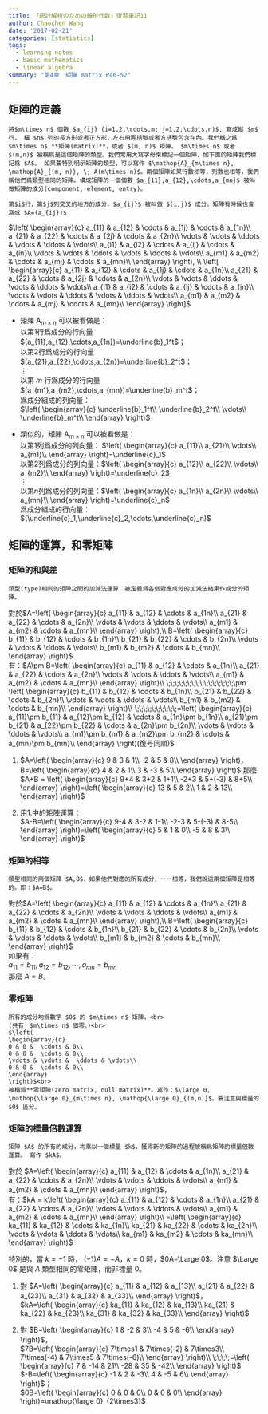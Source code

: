 ```yaml
---
title: 「統計解析のための線形代数」復習筆記11
author: Chaochen Wang
date: '2017-02-21'
categories: [statistics]
tags:
  - learning notes
  - basic mathematics
  - linear algebra
summary: "第4章　矩陣 matrix P46-52"
---
```




## 矩陣的定義

```theorem
將$m\times n$ 個數 $a_{ij} (i=1,2,\cdots,m; j=1,2,\cdots,n)$, 寫成縱 $m$ 行， 橫 $n$ 列的長方形或者正方形，左右用圓括號或者方括號包含在內。我們稱之爲 $m\times n$ **矩陣(matrix)**，或者 $(m, n)$ 矩陣。 $m\times n$ 或者 $(m,n)$ 被稱爲是這個矩陣的類型。我們常用大寫字母來標記一個矩陣，如下面的矩陣我們標記爲 $A$。 如果要特別明示矩陣的類型，可以寫作 $\mathop{A}_{m\times n}, \mathop{A}_{(m, n)}, \; A(m\times n)$。兩個矩陣如果行數相等，列數也相等，我們稱他們爲類型相同的矩陣。構成矩陣的一個個數 $a_{11},a_{12},\cdots,a_{mn}$ 被叫做矩陣的成分(component, element, entry)。

第$i$行，第$j$列交叉的地方的成分，$a_{ij}$ 被叫做 $(i,j)$ 成分。矩陣有時候也會寫成 $A=(a_{ij})$
```

$\left(
\begin{array}{c}
a_{11} & a_{12} &  \cdots & a_{1j} & \cdots & a_{1n}\\
a_{21} & a_{22} &  \cdots & a_{2j} & \cdots & a_{2n}\\
\vdots & \vdots &  \ddots & \vdots & \ddots & \vdots\\
a_{i1} & a_{i2} &  \cdots & a_{ij} & \cdots & a_{in}\\
\vdots & \vdots &  \ddots & \vdots & \ddots & \vdots\\
a_{m1} & a_{m2} &  \cdots & a_{mj} & \cdots & a_{mn}\\
\end{array}
\right), \\ \left[
\begin{array}{c}
a_{11} & a_{12} &  \cdots & a_{1j} & \cdots & a_{1n}\\
a_{21} & a_{22} &  \cdots & a_{2j} & \cdots & a_{2n}\\
\vdots & \vdots &  \ddots & \vdots & \ddots & \vdots\\
a_{i1} & a_{i2} &  \cdots & a_{ij} & \cdots & a_{in}\\
\vdots & \vdots &  \ddots & \vdots & \ddots & \vdots\\
a_{m1} & a_{m2} &  \cdots & a_{mj} & \cdots & a_{mn}\\
\end{array}
\right]$


* 矩陣  $\mathop{A}_{m\times n}$ 可以被看做是：<br>
  以第$1$行爲成分的行向量 $(a_{11},a_{12},\cdots,a_{1n})=\underline{b}_1^t$；<br>
  以第$2$行爲成分的行向量 $(a_{21},a_{22},\cdots,a_{2n})=\underline{b}_2^t$；<br>
  $\vdots$<br>
  以第 $m$ 行爲成分的行向量 $(a_{m1},a_{m2},\cdots,a_{mn})=\underline{b}_m^t$；<br>
  爲成分組成的列向量：<br>
  $\left(
  \begin{array}{c}
  \underline{b}_1^t\\
  \underline{b}_2^t\\
  \vdots\\
  \underline{b}_m^t\\
  \end{array}
  \right)$

* 類似的，矩陣  $\mathop{A}_{m\times n}$ 可以被看做是：<br>
  以第$1$列爲成分的列向量： $\left(
  \begin{array}{c}
  a_{11}\\
  a_{21}\\
  \vdots\\
  a_{m1}\\
  \end{array}
  \right)=\underline{c}_1$ <br>
  以第$2$列爲成分的列向量：$\left(
  \begin{array}{c}
  a_{12}\\
  a_{22}\\
  \vdots\\
  a_{m2}\\
  \end{array}
  \right)=\underline{c}_2$ <br>
  $\vdots$<br>
  以第$n$列爲成分的列向量：$\left(
  \begin{array}{c}
  a_{1n}\\
  a_{2n}\\
  \vdots\\
  a_{mn}\\
  \end{array}
  \right)=\underline{c}_n$ <br>
  爲成分組成的行向量：$(\underline{c}_1,\underline{c}_2,\cdots,\underline{c}_n)$


## 矩陣的運算，和零矩陣
### 矩陣的和與差

```theorem
類型(type)相同的矩陣之間的加減法運算，被定義爲各個對應成分的加減法結果作成分的矩陣。
```

對於$A=\left(
\begin{array}{c}
a_{11} & a_{12} &  \cdots & a_{1n}\\
a_{21} & a_{22} &  \cdots & a_{2n}\\
\vdots & \vdots &  \ddots & \vdots\\
a_{m1} & a_{m2} &  \cdots & a_{mn}\\
\end{array}
\right),\\
B=\left(
\begin{array}{c}
b_{11} & b_{12} &  \cdots & b_{1n}\\
b_{21} & b_{22} &  \cdots & b_{2n}\\
\vdots & \vdots &  \ddots & \vdots\\
b_{m1} & b_{m2} &  \cdots & b_{mn}\\
\end{array}
\right)$ <br>
有：$A\pm B=\left(
\begin{array}{c}
a_{11} & a_{12} &  \cdots & a_{1n}\\
a_{21} & a_{22} &  \cdots & a_{2n}\\
\vdots & \vdots &  \ddots & \vdots\\
a_{m1} & a_{m2} &  \cdots & a_{mn}\\
\end{array}
\right)\\
\;\;\;\;\;\;\;\;\;\;\;\;\;\;\;\;\pm \left(
\begin{array}{c}
b_{11} & b_{12} &  \cdots & b_{1n}\\
b_{21} & b_{22} &  \cdots & b_{2n}\\
\vdots & \vdots &  \ddots & \vdots\\
b_{m1} & b_{m2} &  \cdots & b_{mn}\\
\end{array}
\right)\\
\;\;\;\;\;\;\;\;\;\;=\left(
\begin{array}{c}
a_{11}\pm b_{11} & a_{12}\pm b_{12} &  \cdots & a_{1n}\pm b_{1n}\\
a_{21}\pm b_{21} & a_{22}\pm b_{22} &  \cdots & a_{2n}\pm b_{2n}\\
\vdots & \vdots &  \ddots & \vdots\\
a_{m1}\pm b_{m1} & a_{m2}\pm b_{m2} &  \cdots & a_{mn}\pm b_{mn}\\
\end{array}
\right)(復号同順)$


1. $A=\left(
     \begin{array}{c}
     9 & 3 &  1\\
     -2 & 5 &  8\\
     \end{array}
     \right)， B=\left(
     \begin{array}{c}
     4 & 2 &  1\\
     3 & -3 & 5\\
     \end{array}
     \right)$ 那麼<br>
     $A+B = \left(
          \begin{array}{c}
          9+4 & 3+2 &  1+1\\
          -2+3 & 5+(-3) &  8+5\\
          \end{array}
          \right)=\left(
               \begin{array}{c}
               13 & 5 &  2\\
               1 & 2 &  13\\
               \end{array}
               \right)$

2. 用1.中的矩陣運算：<br>
   $A-B=\left(
        \begin{array}{c}
        9-4 & 3-2 &  1-1\\
        -2-3 & 5-(-3) &  8-5\\
        \end{array}
        \right)=\left(
             \begin{array}{c}
             5 & 1 &  0\\
             -5 & 8 &  3\\
             \end{array}
             \right)$

### 矩陣的相等
```theorem
類型相同的兩個矩陣 $A,B$，如果他們對應的所有成分，一一相等，我們說這兩個矩陣是相等的。即：$A=B$。
```
對於$A=\left(
\begin{array}{c}
a_{11} & a_{12} &  \cdots & a_{1n}\\
a_{21} & a_{22} &  \cdots & a_{2n}\\
\vdots & \vdots &  \ddots & \vdots\\
a_{m1} & a_{m2} &  \cdots & a_{mn}\\
\end{array}
\right),\\
B=\left(
\begin{array}{c}
b_{11} & b_{12} &  \cdots & b_{1n}\\
b_{21} & b_{22} &  \cdots & b_{2n}\\
\vdots & \vdots &  \ddots & \vdots\\
b_{m1} & b_{m2} &  \cdots & b_{mn}\\
\end{array}
\right)$<br>
如果有：<br>
$a_{11}=b_{11},a_{12}=b_{12},\cdots,a_{mn}=b_{mn}$<br>
那麼 $A=B$。

### 零矩陣
```theorem
所有的成分均爲數字 $0$ 的 $m\times n$ 矩陣，<br>
(共有　$m\times n$ 個零。)<br>
$\left(
\begin{array}{c}
0 & 0 &  \cdots & 0\\
0 & 0 &  \cdots & 0\\
\vdots & \vdots &  \ddots & \vdots\\
0 & 0 &  \cdots & 0\\
\end{array}
\right)$<br>
被稱爲**零矩陣(zero matrix, null matrix)**。寫作：$\large 0, \mathop{\large 0}_{m\times n}, \mathop{\large 0}_{(m,n)}$。要注意與標量的 $0$ 區分。
```

### 矩陣的標量倍數運算
```theorem
矩陣 $A$ 的所有的成分，均乘以一個標量 $k$，獲得新的矩陣的過程被稱爲矩陣的標量倍數運算。 寫作 $kA$。
```

對於 $A=\left(
\begin{array}{c}
a_{11} & a_{12} &  \cdots & a_{1n}\\
a_{21} & a_{22} &  \cdots & a_{2n}\\
\vdots & \vdots &  \ddots & \vdots\\
a_{m1} & a_{m2} &  \cdots & a_{mn}\\
\end{array}
\right)$，<br>
有：$kA = k\left(
\begin{array}{c}
a_{11} & a_{12} &  \cdots & a_{1n}\\
a_{21} & a_{22} &  \cdots & a_{2n}\\
\vdots & \vdots &  \ddots & \vdots\\
a_{m1} & a_{m2} &  \cdots & a_{mn}\\
\end{array}
\right)\\
=\left(
\begin{array}{c}
ka_{11} & ka_{12} &  \cdots & ka_{1n}\\
ka_{21} & ka_{22} &  \cdots & ka_{2n}\\
\vdots & \vdots &  \ddots & \vdots\\
ka_{m1} & ka_{m2} &  \cdots & ka_{mn}\\
\end{array}
\right)$

特別的，當 $k=-1$ 時， $(-1)A=-A$，$k=0$ 時，$0A=\Large 0$。注意 $\Large 0$ 是與 $A$ 類型相同的零矩陣，而非標量 $0$。


1. 對 $A=\left(
\begin{array}{c}
a_{11} & a_{12} &  a_{13}\\
a_{21} & a_{22} &  a_{23}\\
a_{31} & a_{32} &  a_{33}\\
\end{array}
\right)$， <br>
$kA=\left(
\begin{array}{c}
ka_{11} & ka_{12} &  ka_{13}\\
ka_{21} & ka_{22} &  ka_{23}\\
ka_{31} & ka_{32} &  ka_{33}\\
\end{array}
\right)$

2. 對 $B=\left(
\begin{array}{c}
1 & -2 &  3\\
-4 & 5 &  -6\\
\end{array}
\right)$，<br>
$7B=\left(
\begin{array}{c}
7\times1 & 7\times(-2) &  7\times3\\
7\times(-4) & 7\times5 &  7\times(-6)\\
\end{array}
\right)\\
\;\;\;\;=\left(
\begin{array}{c}
7 & -14 & 21\\
-28 & 35 &  -42\\
\end{array}
\right)$<br>
$-B=\left(
\begin{array}{c}
-1 & 2 &  -3\\
4 & -5 &  6\\
\end{array}
\right)$；<br>
$0B=\left(
\begin{array}{c}
0 & 0 &  0\\
0 & 0 &  0\\
\end{array}
\right)=\mathop{\large 0}_{2\times3}$
